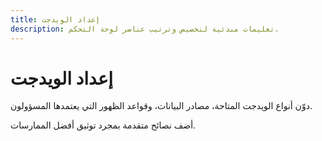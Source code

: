 ```yaml
---
title: إعداد الويدجت
description: تعليمات مبدئية لتخصيص وترتيب عناصر لوحة التحكم.
---
```


# إعداد الويدجت

دوّن أنواع الويدجت المتاحة، مصادر البيانات، وقواعد الظهور التي يعتمدها المسؤولون.

أضف نصائح متقدمة بمجرد توثيق أفضل الممارسات.
